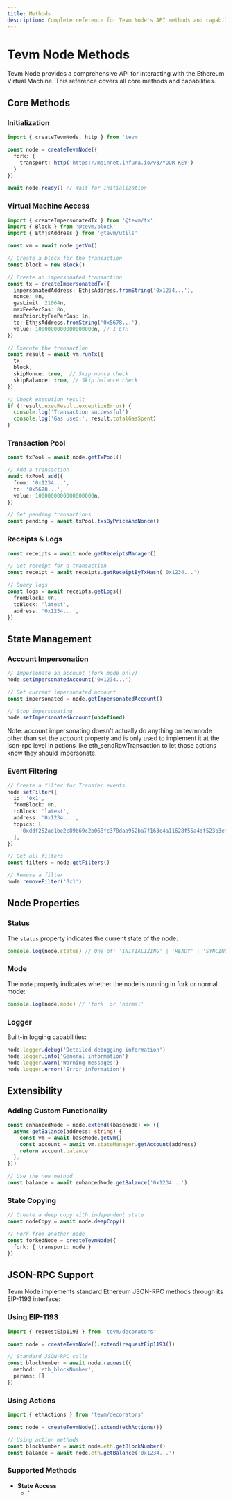 ```yaml
---
title: Methods
description: Complete reference for Tevm Node's API methods and capabilities
---
```



# Tevm Node Methods

Tevm Node provides a comprehensive API for interacting with the Ethereum Virtual Machine. This reference covers all core methods and capabilities.

## Core Methods

### Initialization

```ts
import { createTevmNode, http } from 'tevm'

const node = createTevmNode({
  fork: {
    transport: http('https://mainnet.infura.io/v3/YOUR-KEY')
  }
})

await node.ready() // Wait for initialization
```

### Virtual Machine Access

```ts
import { createImpersonatedTx } from '@tevm/tx'
import { Block } from '@tevm/block'
import { EthjsAddress } from '@tevm/utils'

const vm = await node.getVm()

// Create a block for the transaction
const block = new Block()

// Create an impersonated transaction
const tx = createImpersonatedTx({
  impersonatedAddress: EthjsAddress.fromString('0x1234...'),
  nonce: 0n,
  gasLimit: 21064n,
  maxFeePerGas: 8n,
  maxPriorityFeePerGas: 1n,
  to: EthjsAddress.fromString('0x5678...'),
  value: 1000000000000000000n, // 1 ETH
})

// Execute the transaction
const result = await vm.runTx({
  tx,
  block,
  skipNonce: true,  // Skip nonce check
  skipBalance: true, // Skip balance check
})

// Check execution result
if (!result.execResult.exceptionError) {
  console.log('Transaction successful')
  console.log('Gas used:', result.totalGasSpent)
}
```

### Transaction Pool

```ts
const txPool = await node.getTxPool()

// Add a transaction
await txPool.add({
  from: '0x1234...',
  to: '0x5678...',
  value: 1000000000000000000n,
})

// Get pending transactions
const pending = await txPool.txsByPriceAndNonce()
```

### Receipts & Logs

```ts
const receipts = await node.getReceiptsManager()

// Get receipt for a transaction
const receipt = await receipts.getReceiptByTxHash('0x1234...')

// Query logs
const logs = await receipts.getLogs({
  fromBlock: 0n,
  toBlock: 'latest',
  address: '0x1234...',
})
```

## State Management

### Account Impersonation

```ts
// Impersonate an account (fork mode only)
node.setImpersonatedAccount('0x1234...')

// Get current impersonated account
const impersonated = node.getImpersonatedAccount()

// Stop impersonating
node.setImpersonatedAccount(undefined)
```

Note: account impersonating doesn't actually do anything on tevmnode other than set the account property and is only used to implement it at the json-rpc level in actions like eth_sendRawTransaction to let those actions know they should impersonate.

### Event Filtering

```ts
// Create a filter for Transfer events
node.setFilter({
  id: '0x1',
  fromBlock: 0n,
  toBlock: 'latest',
  address: '0x1234...',
  topics: [
    '0xddf252ad1be2c89b69c2b068fc378daa952ba7f163c4a11628f55a4df523b3ef', // Transfer
  ],
})

// Get all filters
const filters = node.getFilters()

// Remove a filter
node.removeFilter('0x1')
```

## Node Properties

### Status

The `status` property indicates the current state of the node:

```ts
console.log(node.status) // One of: 'INITIALIZING' | 'READY' | 'SYNCING' | 'MINING' | 'STOPPED'
```

### Mode

The `mode` property indicates whether the node is running in fork or normal mode:

```ts
console.log(node.mode) // 'fork' or 'normal'
```

### Logger

Built-in logging capabilities:

```ts
node.logger.debug('Detailed debugging information')
node.logger.info('General information')
node.logger.warn('Warning messages')
node.logger.error('Error information')
```

## Extensibility

### Adding Custom Functionality

```ts
const enhancedNode = node.extend((baseNode) => ({
  async getBalance(address: string) {
    const vm = await baseNode.getVm()
    const account = await vm.stateManager.getAccount(address)
    return account.balance
  },
}))

// Use the new method
const balance = await enhancedNode.getBalance('0x1234...')
```

### State Copying

```ts
// Create a deep copy with independent state
const nodeCopy = await node.deepCopy()

// Fork from another node
const forkedNode = createTevmNode({
  fork: { transport: node }
})
```

## JSON-RPC Support

Tevm Node implements standard Ethereum JSON-RPC methods through its EIP-1193 interface:

### Using EIP-1193

```ts
import { requestEip1193 } from 'tevm/decorators'

const node = createTevmNode().extend(requestEip1193())

// Standard JSON-RPC calls
const blockNumber = await node.request({
  method: 'eth_blockNumber',
  params: []
})
```

### Using Actions

```ts
import { ethActions } from 'tevm/decorators'

const node = createTevmNode().extend(ethActions())

// Using action methods
const blockNumber = await node.eth.getBlockNumber()
const balance = await node.eth.getBalance('0x1234...')
```

### Supported Methods

- **State Access**
  - `
